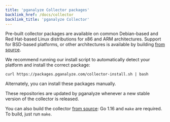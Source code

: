 ```yaml
---
title: 'pganalyze Collector packages'
backlink_href: /docs/collector
backlink_title: 'pganalyze Collector'
---
```



Pre-built collector packages are available on common Debian-based and Red Hat-based Linux
distributions for x86 and ARM architectures. Support for BSD-based platforms, or other
architectures is available by building [from source](https://github.com/pganalyze/collector).

We recommend running our install script to automatically detect your platform and
install the correct package:

```
curl https://packages.pganalyze.com/collector-install.sh | bash
```

Alternately, you can install these packages manually.

<CollectorPkgInstallInstructions />

These repositories are updated by pganalyze whenever a new stable version of the
collector is released.

You can also build the collector [from source](https://github.com/pganalyze/collector): Go 1.16 and
`make` are required. To build, just run `make`.
